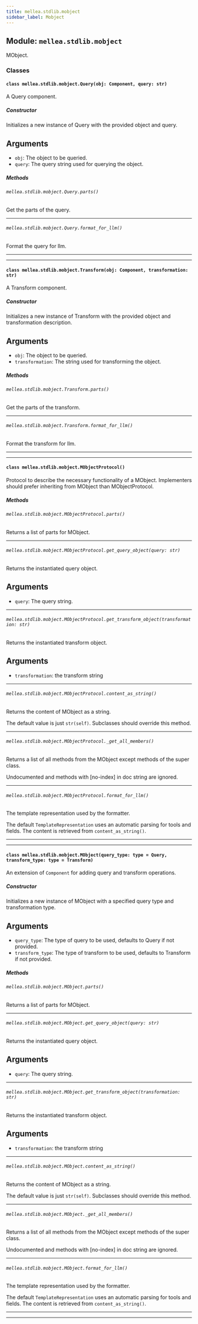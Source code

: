 ```yaml
---
title: mellea.stdlib.mobject
sidebar_label: Mobject
---
```


## Module: `mellea.stdlib.mobject`

MObject.

### Classes

#### `class mellea.stdlib.mobject.Query(obj: Component, query: str)`

A Query component.

##### Constructor

Initializes a new instance of Query with the provided object and query.


## Arguments

* `obj`: The object to be queried.
* `query`: The query string used for querying the object.

##### Methods

###### `mellea.stdlib.mobject.Query.parts()`

Get the parts of the query.

-----

###### `mellea.stdlib.mobject.Query.format_for_llm()`

Format the query for llm.

-----

---

#### `class mellea.stdlib.mobject.Transform(obj: Component, transformation: str)`

A Transform component.

##### Constructor

Initializes a new instance of Transform with the provided object and transformation description.


## Arguments

* `obj`: The object to be queried.
* `transformation`: The string used for transforming the object.

##### Methods

###### `mellea.stdlib.mobject.Transform.parts()`

Get the parts of the transform.

-----

###### `mellea.stdlib.mobject.Transform.format_for_llm()`

Format the transform for llm.

-----

---

#### `class mellea.stdlib.mobject.MObjectProtocol()`

Protocol to describe the necessary functionality of a MObject. Implementers should prefer inheriting from MObject than MObjectProtocol.

##### Methods

###### `mellea.stdlib.mobject.MObjectProtocol.parts()`

Returns a list of parts for MObject.

-----

###### `mellea.stdlib.mobject.MObjectProtocol.get_query_object(query: str)`

Returns the instantiated query object.


## Arguments

* `query`: The query string.

-----

###### `mellea.stdlib.mobject.MObjectProtocol.get_transform_object(transformation: str)`

Returns the instantiated transform object.


## Arguments

* `transformation`: the transform string

-----

###### `mellea.stdlib.mobject.MObjectProtocol.content_as_string()`

Returns the content of MObject as a string.

The default value is just `str(self)`.
Subclasses should override this method.

-----

###### `mellea.stdlib.mobject.MObjectProtocol._get_all_members()`

Returns a list of all methods from the MObject except methods of the super class.

Undocumented and methods with [no-index] in doc string are ignored.

-----

###### `mellea.stdlib.mobject.MObjectProtocol.format_for_llm()`

The template representation used by the formatter.

The default `TemplateRepresentation` uses an automatic
parsing for tools and fields. The content is retrieved
from `content_as_string()`.

-----

---

#### `class mellea.stdlib.mobject.MObject(query_type: type = Query, transform_type: type = Transform)`

An extension of `Component` for adding query and transform operations.

##### Constructor

Initializes a new instance of MObject with a specified query type and transformation type.


## Arguments

* `query_type`: The type of query to be used, defaults to Query if not provided.
* `transform_type`: The type of transform to be used, defaults to Transform if not provided.

##### Methods

###### `mellea.stdlib.mobject.MObject.parts()`

Returns a list of parts for MObject.

-----

###### `mellea.stdlib.mobject.MObject.get_query_object(query: str)`

Returns the instantiated query object.


## Arguments

* `query`: The query string.

-----

###### `mellea.stdlib.mobject.MObject.get_transform_object(transformation: str)`

Returns the instantiated transform object.


## Arguments

* `transformation`: the transform string

-----

###### `mellea.stdlib.mobject.MObject.content_as_string()`

Returns the content of MObject as a string.

The default value is just `str(self)`.
Subclasses should override this method.

-----

###### `mellea.stdlib.mobject.MObject._get_all_members()`

Returns a list of all methods from the MObject except methods of the super class.

Undocumented and methods with [no-index] in doc string are ignored.

-----

###### `mellea.stdlib.mobject.MObject.format_for_llm()`

The template representation used by the formatter.

The default `TemplateRepresentation` uses an automatic
parsing for tools and fields. The content is retrieved
from `content_as_string()`.

-----

---
